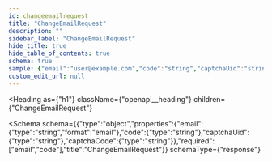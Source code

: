 ```yaml
---
id: changeemailrequest
title: "ChangeEmailRequest"
description: ""
sidebar_label: "ChangeEmailRequest"
hide_title: true
hide_table_of_contents: true
schema: true
sample: {"email":"user@example.com","code":"string","captchaUid":"string","captchaCode":"string"}
custom_edit_url: null
---
```



<Heading
  as={"h1"}
  className={"openapi__heading"}
  children={"ChangeEmailRequest"}
>
</Heading>





<Schema
  schema={{"type":"object","properties":{"email":{"type":"string","format":"email"},"code":{"type":"string"},"captchaUid":{"type":"string"},"captchaCode":{"type":"string"}},"required":["email","code"],"title":"ChangeEmailRequest"}}
  schemaType={"response"}
>
  
</Schema>
            